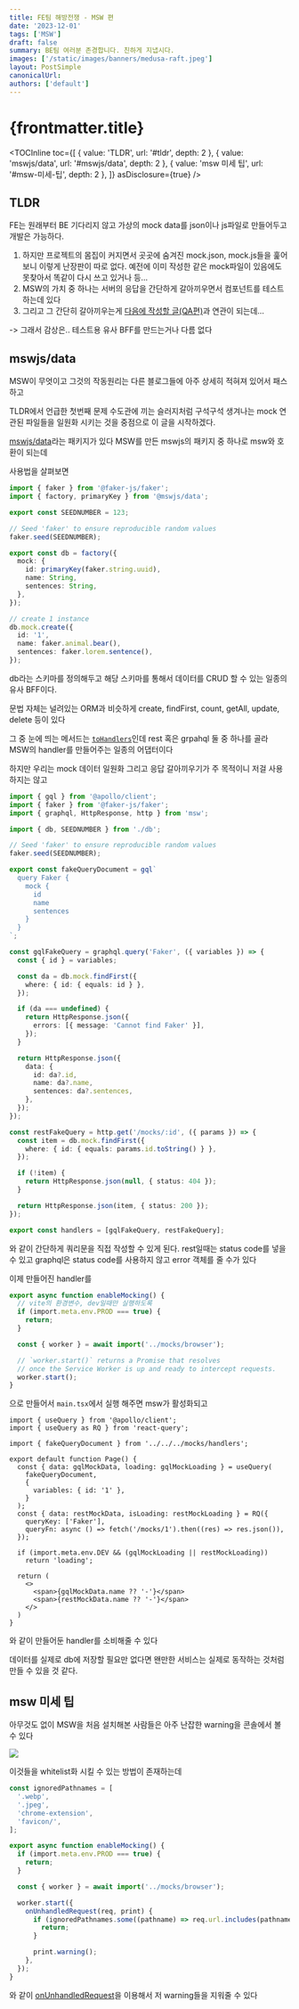 ```yaml
---
title: FE팀 해방전쟁 - MSW 편
date: '2023-12-01'
tags: ['MSW']
draft: false
summary: BE팀 여러분 존경합니다. 친하게 지냅시다.
images: ['/static/images/banners/medusa-raft.jpeg']
layout: PostSimple
canonicalUrl:
authors: ['default']
---
```


# {frontmatter.title}

<TOCInline
  toc={[
    { value: 'TLDR', url: '#tldr', depth: 2 },
    { value: 'mswjs/data', url: '#mswjs/data', depth: 2 },
    { value: 'msw 미세 팁', url: '#msw-미세-팁', depth: 2 },
  ]}
  asDisclosure={true}
/>

## TLDR

FE는 원래부터 BE 기다리지 않고 가상의 mock data를 json이나 js파일로 만들어두고 개발은 가능하다.

1. 하지만 프로젝트의 몸집이 커지면서 곳곳에 숨겨진 mock.json, mock.js들을 훑어보니 이렇게 난장판이 따로 없다.
   예전에 이미 작성한 같은 mock파일이 있음에도 못찾아서 똑같이 다시 쓰고 있거나 등...
2. MSW의 가치 중 하나는 서버의 응답을 간단하게 갈아끼우면서 컴포넌트를 테스트하는데 있다
3. 그리고 그 간단히 갈아끼우는게 <a href="/blog/graphql-demo-mode">다음에 작성할 글(QA편)</a>과 연관이 되는데...

-> 그래서 감상은.. 테스트용 유사 BFF를 만드는거나 다름 없다

## mswjs/data

MSW이 무엇이고 그것의 작동원리는 다른 블로그들에 아주 상세히 적혀져 있어서 패스하고

TLDR에서 언급한 첫번째 문제 수도관에 끼는 슬러지처럼 구석구석 생겨나는 mock 연관된 파일들을
일원화 시키는 것을 중점으로 이 글을 시작하겠다.

[mswjs/data](https://github.com/mswjs/data)라는 패키지가 있다 MSW를 만든 mswjs의 패키지 중 하나로
msw와 호환이 되는데

사용법을 살펴보면

```ts:db.ts
import { faker } from '@faker-js/faker';
import { factory, primaryKey } from '@mswjs/data';

export const SEEDNUMBER = 123;

// Seed 'faker' to ensure reproducible random values
faker.seed(SEEDNUMBER);

export const db = factory({
  mock: {
    id: primaryKey(faker.string.uuid),
    name: String,
    sentences: String,
  },
});

// create 1 instance
db.mock.create({
  id: '1',
  name: faker.animal.bear(),
  sentences: faker.lorem.sentence(),
});
```

db라는 스키마를 정의해두고
해당 스키마를 통해서 데이터를 CRUD 할 수 있는 일종의 유사 BFF이다.

문법 자체는 널려있는 ORM과 비슷하게 create, findFirst, count, getAll, update, delete 등이 있다

그 중 눈에 띄는 메서드는 [`toHandlers`](https://github.com/mswjs/data#tohandlers)인데
rest 혹은 grpahql 둘 중 하나를 골라 MSW의 handler를 만들어주는 일종의 어댑터이다

하지만 우리는 mock 데이터 일원화 그리고 응답 갈아끼우기가 주 목적이니 저걸 사용하지는 않고

```ts:handlers.ts
import { gql } from '@apollo/client';
import { faker } from '@faker-js/faker';
import { graphql, HttpResponse, http } from 'msw';

import { db, SEEDNUMBER } from './db';

// Seed 'faker' to ensure reproducible random values
faker.seed(SEEDNUMBER);

export const fakeQueryDocument = gql`
  query Faker {
    mock {
      id
      name
      sentences
    }
  }
`;

const gqlFakeQuery = graphql.query('Faker', ({ variables }) => {
  const { id } = variables;

  const da = db.mock.findFirst({
    where: { id: { equals: id } },
  });

  if (da === undefined) {
    return HttpResponse.json({
      errors: [{ message: 'Cannot find Faker' }],
    });
  }

  return HttpResponse.json({
    data: {
      id: da?.id,
      name: da?.name,
      sentences: da?.sentences,
    },
  });
});

const restFakeQuery = http.get('/mocks/:id', ({ params }) => {
  const item = db.mock.findFirst({
    where: { id: { equals: params.id.toString() } },
  });

  if (!item) {
    return HttpResponse.json(null, { status: 404 });
  }

  return HttpResponse.json(item, { status: 200 });
});

export const handlers = [gqlFakeQuery, restFakeQuery];
```

와 같이 간단하게 쿼리문을 직접 작성할 수 있게 된다.
rest일때는 status code를 넣을 수 있고
graphql은 status code를 사용하지 않고 error 객체를 줄 수가 있다

이제 만들어진 handler를

```ts:enableMocking.ts
export async function enableMocking() {
  // vite의 환경변수, dev일때만 실행하도록
  if (import.meta.env.PROD === true) {
    return;
  }

  const { worker } = await import('../mocks/browser');

  // `worker.start()` returns a Promise that resolves
  // once the Service Worker is up and ready to intercept requests.
  worker.start();
}
```

으로 만들어서 `main.tsx`에서 실행 해주면 msw가 활성화되고

```tsx:page.tsx
import { useQuery } from '@apollo/client';
import { useQuery as RQ } from 'react-query';

import { fakeQueryDocument } from '../../../mocks/handlers';

export default function Page() {
  const { data: gqlMockData, loading: gqlMockLoading } = useQuery(
    fakeQueryDocument,
    {
      variables: { id: '1' },
    }
  );
  const { data: restMockData, isLoading: restMockLoading } = RQ({
    queryKey: ['Faker'],
    queryFn: async () => fetch('/mocks/1').then((res) => res.json()),
  });

  if (import.meta.env.DEV && (gqlMockLoading || restMockLoading))
    return 'loading';

  return (
    <>
      <span>{gqlMockData.name ?? '-'}</span>
      <span>{restMockData.name ?? '-'}</span>
    </>
  )
}
```

와 같이 만들어둔 handler를 소비해줄 수 있다

데이터를 실제로 db에 저장할 필요만 없다면 왠만한 서비스는 실제로 동작하는 것처럼 만들 수 있을 것 같다.

## msw 미세 팁

아무것도 없이 MSW을 처음 설치해본 사람들은 아주 난잡한 warning을 콘솔에서 볼 수 있다

<Image src="/static/images/msw-integration/msw-integration-1.png" />

이것들을 whitelist화 시킬 수 있는 방법이 존재하는데

```ts:enableMocking.ts
const ignoredPathnames = [
  '.webp',
  '.jpeg',
  'chrome-extension',
  'favicon/',
];

export async function enableMocking() {
  if (import.meta.env.PROD === true) {
    return;
  }

  const { worker } = await import('../mocks/browser');

  worker.start({
    onUnhandledRequest(req, print) {
      if (ignoredPathnames.some((pathname) => req.url.includes(pathname))) {
        return;
      }

      print.warning();
    },
  });
}
```

와 같이 [onUnhandledRequest](https://mswjs.io/docs/api/setup-server/listen/#onunhandledrequest)을 이용해서 저 warning들을 지워줄 수 있다
